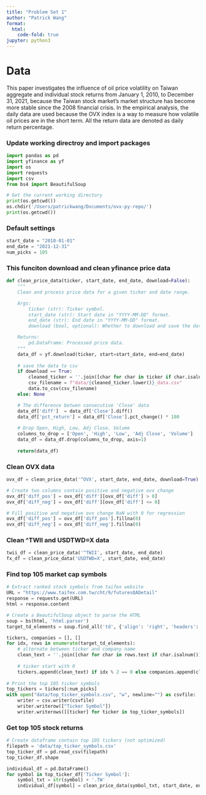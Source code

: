 ```yaml
---
title: "Problem Set 1"
author: "Patrick Wang" 
format:
  html:
    code-fold: true
jupyter: python3
---
```


# Data 

This paper investigates the influence of oil price volatility on Taiwan aggregate and individual stock returns from January 1, 2010, to December 31, 2021, because the Taiwan stock market’s market structure has become more stable since the 2008 financial crisis. In  the  empirical  analysis,  the  daily  data  are  used  because  the  OVX  index  is  a  way  to measure how volatile oil prices are in the short term. All the return data are denoted as daily return percentage.

### Update working directroy and import packages
```python
import pandas as pd
import yfinance as yf
import os
import requests
import csv
from bs4 import BeautifulSoup

# Get the current working directory
print(os.getcwd())
os.chdir('/Users/patrickwang/Documents/ovx-py-repo/')
print(os.getcwd())
```

### Default settings
```python
start_date = "2010-01-01"
end_date = "2021-12-31"
num_picks = 105
```


### This funciton download and clean yfinance price data

```python
def clean_price_data(ticker, start_date, end_date, download=False):
    """
    Clean and process price data for a given ticker and date range.

    Args:
        ticker (str): Ticker symbol.
        start_date (str): Start date in "YYYY-MM-DD" format.
        end_date (str): End date in "YYYY-MM-DD" format.
        download (bool, optional): Whether to download and save the data to CSV.

    Returns:
        pd.DataFrame: Processed price data.
    """
    data_df = yf.download(ticker, start=start_date, end=end_date)
    
    # save the data to csv
    if download == True:
        cleaned_ticker = ''.join([char for char in ticker if char.isalnum()])
        csv_filename = f"data/{cleaned_ticker.lower()}_data.csv"
        data.to_csv(csv_filename)
    else: None

    # The difference betwen consecutive 'Close' data
    data_df['diff']  = data_df['Close'].diff()
    data_df['pct_return'] = data_df['Close'].pct_change() * 100
 
    # Drop Open, High, Low, Adj Close, Volume
    columns_to_drop = ['Open', 'High', 'Low', 'Adj Close', 'Volume']
    data_df = data_df.drop(columns_to_drop, axis=1)
    
    return(data_df)
```

### Clean OVX data

```python
ovx_df = clean_price_data('^OVX', start_date, end_date, download=True)

# Create two columns contain positive and negative ovx change
ovx_df['diff_pos'] = ovx_df['diff'][ovx_df['diff'] > 0]
ovx_df['diff_neg'] = ovx_df['diff'][ovx_df['diff'] <= 0]

# Fill positive and negative ovx change NaN with 0 for regression
ovx_df['diff_pos'] = ovx_df['diff_pos'].fillna(0)
ovx_df['diff_neg'] = ovx_df['diff_neg'].fillna(0)
```

### Clean ^TWII and USDTWD=X data

```python
twii_df = clean_price_data('^TWII', start_date, end_date)
fx_df = clean_price_data('USDTWD=X', start_date, end_date)
```

### Find top 105 market cap symbols

```python
# Extract ranked stock symbols from taifex website
URL = "https://www.taifex.com.tw/cht/9/futuresQADetail"
response = requests.get(URL)
html = response.content

# Create a BeautifulSoup object to parse the HTML
soup = bs(html, 'html.parser')
target_td_elements = soup.find_all('td', {'align': 'right', 'headers': 'name_a'})

tickers, companies = [], []
for idx, rows in enumerate(target_td_elements):
    # alternate between ticker and company name
    clean_text = ''.join([char for char in rows.text if char.isalnum()])
    
    # ticker start with 0
    tickers.append(clean_text) if idx % 2 == 0 else companies.append(clean_text)
    
# Print the top 105 ticker symbols
top_tickers = tickers[:num_picks]
with open("data/top_ticker_symbols.csv", "w", newline="") as csvfile:
    writer = csv.writer(csvfile)
    writer.writerow(["Ticker Symbol"])
    writer.writerows([[ticker] for ticker in top_ticker_symbols])
```

### Get top 105 stock returns
```python
# Create dataframe contain top 105 tickers (not optimized)
filepath = 'data/top_ticker_symbols.csv'
top_ticker_df = pd.read_csv(filepath)
top_ticker_df.shape

individual_df = pd.DataFrame()
for symbol in top_ticker_df['Ticker Symbol']:
    symbol_txt = str(symbol) + '.TW'
    individual_df[symbol] = clean_price_data(symbol_txt, start_date, end_date)['pct_return']
```
